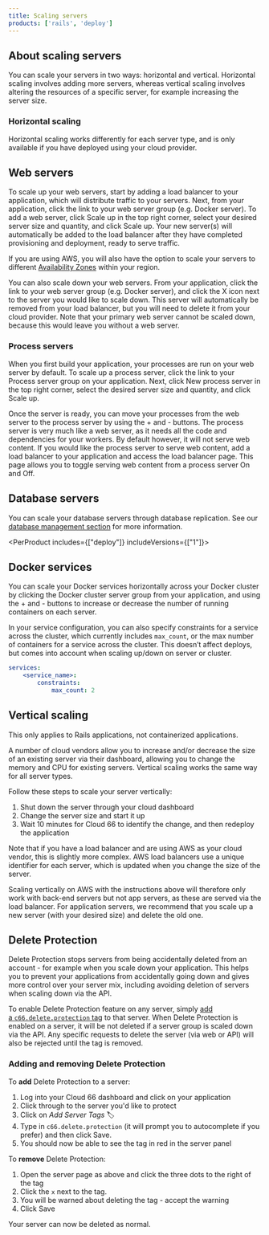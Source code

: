 ```yaml
---
title: Scaling servers
products: ['rails', 'deploy']
---
```


## About scaling servers

You can scale your servers in two ways: horizontal and vertical. Horizontal scaling involves adding more servers, whereas vertical scaling involves altering the resources of a specific server, for example increasing the server size.

### Horizontal scaling

Horizontal scaling works differently for each server type, and is only available if you have deployed using your cloud provider.

## Web servers

To scale up your web servers, start by adding a load balancer to your application, which will distribute traffic to your servers. Next, from your application, click the link to your web server group (e.g. Docker server). To add a web server, click Scale up in the top right corner, select your desired server size and quantity, and click Scale up. Your new server(s) will automatically be added to the load balancer after they have completed provisioning and deployment, ready to serve traffic.

If you are using AWS, you will also have the option to scale your servers to different [Availability Zones](https://docs.aws.amazon.com/AWSEC2/latest/UserGuide/using-regions-availability-zones/) within your region.

You can also scale down your web servers. From your application, click the link to your web server group (e.g. Docker server), and click the X icon next to the server you would like to scale down. This server will automatically be removed from your load balancer, but you will need to delete it from your cloud provider. Note that your primary web server cannot be scaled down, because this would leave you without a web server.

### Process servers
When you first build your application, your processes are run on your web server by default. To scale up a process server, click the link to your Process server group on your application. Next, click New process server in the top right corner, select the desired server size and quantity, and click Scale up.

Once the server is ready, you can move your processes from the web server to the process server by using the + and - buttons. The process server is very much like a web server, as it needs all the code and dependencies for your workers. By default however, it will not serve web content. If you would like the process server to serve web content, add a load balancer to your application and access the load balancer page. This page allows you to toggle serving web content from a process server On and Off.

## Database servers

You can scale your database servers through database replication. See our [database management section](/:product/:version?/databases/database-customization) for more information.

<PerProduct includes={["deploy"]} includeVersions={["1"]}>

## Docker services

You can scale your Docker services horizontally across your Docker cluster by clicking the Docker cluster server group from your application, and using the + and - buttons to increase or decrease the number of running containers on each server.

In your service configuration, you can also specify constraints for a service across the cluster, which currently includes `max_count`, or the max number of containers for a service across the cluster. This doesn’t affect deploys, but comes into account when scaling up/down on server or cluster.

```yaml
services:
    <service_name>:
        constraints:
            max_count: 2
```
</PerProduct>
<PerProduct includes={["rails"]}>

## Vertical scaling

<Callout type="info" title="Rails only">
This only applies to Rails applications, not containerized applications.
</Callout>


A number of cloud vendors allow you to increase and/or decrease the size of an existing server via their dashboard, allowing you to change the memory and CPU for existing servers. Vertical scaling works the same way for all server types.

Follow these steps to scale your server vertically:

1. Shut down the server through your cloud dashboard
2. Change the server size and start it up
3. Wait 10 minutes for Cloud 66 to identify the change, and then redeploy the application

Note that if you have a load balancer and are using AWS as your cloud vendor, this is slightly more complex. AWS load balancers use a unique identifier for each server, which is updated when you change the size of the server.

Scaling vertically on AWS with the instructions above will therefore only work with back-end servers but not app servers, as these are served via the load balancer. For application servers, we recommend that you scale up a new server (with your desired size) and delete the old one.

</PerProduct>

## Delete Protection

Delete Protection stops servers from being accidentally deleted from an account - for example when you scale down your application. This helps you to prevent your applications from accidentally going down and gives more control over your server mix, including avoiding deletion of servers when scaling down via the API.

To enable Delete Protection feature on any server, simply [add a `c66.delete.protection` tag](/:product/:version?/servers/reserved-tags) to that server. When Delete Protection is enabled on a server, it will be not deleted if a server group is scaled down via the API. Any specific requests to delete the server (via web or API) will also be rejected until the tag is removed.

### Adding and removing Delete Protection

To **add** Delete Protection to a server:

1. Log into your Cloud 66 dashboard and click on your application
2. Click through to the server you'd like to protect
3. Click on *Add Server Tags* 🏷
4. Type in `c66.delete.protection` (it will prompt you to autocomplete if you prefer) and then click Save.
5. You should now be able to see the tag in red in the server panel

To **remove** Delete Protection:

1. Open the server page as above and click the three dots to the right of the tag
2. Click the `x` next to the tag.
3. You will be warned about deleting the tag - accept the warning
4. Click Save

Your server can now be deleted as normal.